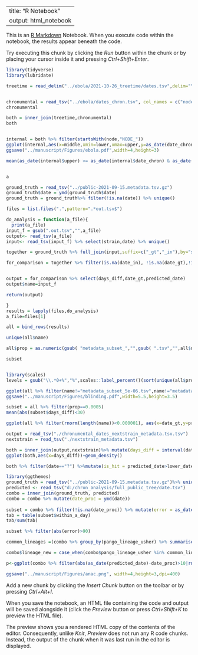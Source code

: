 
---
title: "R Notebook"
output: html_notebook
---

This is an [R Markdown](http://rmarkdown.rstudio.com) Notebook. When you execute code within the notebook, the results appear beneath the code. 

Try executing this chunk by clicking the *Run* button within the chunk or by placing your cursor inside it and pressing *Ctrl+Shift+Enter*. 

```{r}
library(tidyverse)
library(lubridate)


```

```{r}

    
treetime = read_delim("../ebola/2021-10-26_treetime/dates.tsv",delim="\t", ,skip=1)%>% rename(node=`#node`) %>% mutate(lower = date_decimal(as.numeric(`lower bound`)),upper = date_decimal(as.numeric(`upper bound`)),middle = date_decimal(as.numeric(`numeric date`)))


chronumental = read_tsv("../ebola/dates_chron.tsv", col_names = c("node","date_chron"))
chronumental

both = inner_join(treetime,chronumental)
both


internal = both %>% filter(startsWith(node,"NODE_"))
ggplot(internal,aes(x=middle,xmin=lower,xmax=upper,y=as_date(date_chron)))+geom_errorbarh(color="gray")+geom_point(size=0.5) +theme_bw()+labs(x="TreeTime date (and 90% CI)",y="Chronumental date")
ggsave("../manuscript/Figures/ebola.pdf",width=4,height=3)

mean(as_date(internal$upper) >= as_date(internal$date_chron) & as_date(internal$lower)<= as_date(internal$date_chron),na.rm=TRUE)



```
```{r}
a
```

```{r}

ground_truth = read_tsv("../public-2021-09-15.metadata.tsv.gz")
ground_truth$date = ymd(ground_truth$date)
ground_truth = ground_truth%>% filter(!is.na(date)) %>% unique()

files = list.files(".",pattern=".*out.tsv$")

do_analysis = function(a_file){
  print(a_file)
input_f = gsub(".out.tsv","",a_file)
output<- read_tsv(a_file)
input<- read_tsv(input_f) %>% select(strain,date) %>% unique()

together = ground_truth %>% full_join(input,suffix=c("_gt","_in"),by="strain") %>% full_join(output,suffix=c("","_out"))

for_comparison = together %>% filter(is.na(date_in), !is.na(date_gt),!is.na(predicted_date)) %>% mutate(days_diff = interval(date_gt,predicted_date)/days(1))


output = for_comparison %>% select(days_diff,date_gt,predicted_date)
output$name=input_f

return(output)

}
results = lapply(files,do_analysis)
a_file=files[1]


```
```{r,fig.width=20,fig.height=20}
all = bind_rows(results) 

unique(all$name)
```
```{r}
all$prop = as.numeric(gsub( "metadata_subset_","",gsub( ".tsv","",all$name)))
```


```{r}
subset


library(scales)
levels = gsub("\\.*0+%","%",scales::label_percent()(sort(unique(all$prop))))

ggplot(all %>% filter(name!="metadata_subset_5e-06.tsv",name!="metadata_subset_5e-05.tsv",name!="metadata_subset_0.01.tsv"),aes(x=days_diff,color=factor(gsub("\\.*0+%","%",scales::label_percent()(prop)),levels =levels))) + geom_density(bw=2,n=3000)+coord_cartesian(xlim=c(-60,60))+theme_bw()+scale_color_viridis_d(option="turbo")+labs(color="Metadata retained",x="Prediction error / days",y="Density")
ggsave("../manuscript/Figures/blinding.pdf",width=5.5,height=3.5)
```
```{r}
subset = all %>% filter(prop==0.0005) 
mean(abs(subset$days_diff)<30)
```


```{r}
ggplot(all %>% filter(rnorm(length(name))<0.000001), aes(x=date_gt,y=predicted_date)) +geom_point(alpha=0.1)+coord_fixed()+facet_wrap(~name)
```

```{r}
output = read_tsv("./chronumental_dates_nextstrain_metadata.tsv.tsv")
nextstrain = read_tsv("./nextstrain_metadata.tsv")

both = inner_join(output,nextstrain)%>% mutate(days_diff = interval(date,predicted_date)/days(1))
ggplot(both,aes(x=days_diff))+geom_density()

both %>% filter(date=="?") %>%mutate(is_hit = predicted_date>lower_date & upper_date>predicted_date) %>% group_by(is_hit) %>% summarise(n=n())


```

```{r}
library(ggthemes)
ground_truth = read_tsv("../public-2021-09-15.metadata.tsv.gz")%>% unique()
predicted <- read_tsv("d:/chron_analysis/full_public_tree/date.tsv")
combo = inner_join(ground_truth, predicted)
combo = combo %>% mutate(date_proc = ymd(date))
 
subset = combo %>% filter(!is.na(date_proc)) %>% mutate(error = as_date(predicted_date)-date_proc) %>% mutate(within_a_day=abs(error)<8)
tab = table(subset$within_a_day)
tab/sum(tab)

subset %>% filter(abs(error)>90)

common_lineages =(combo %>% group_by(pango_lineage_usher) %>% summarise(n=n()) %>% arrange(-n))$pango_lineage_usher[1:7]

combo$lineage_new = case_when(combo$pango_lineage_usher %in% common_lineages~combo$pango_lineage_usher,TRUE ~ "Other" )

p<-ggplot(combo %>% filter(abs(as_date(predicted_date)-date_proc)>10|rnorm(nrow(combo))>0.99),aes(x=date_proc,y=as_date(predicted_date),color=lineage_new))+geom_point(size=0.1)+scale_color_manual(values=c(tableau_color_pal()(7),"gray")) +theme_bw()+labs(x="Date from metadata",y="Predicted date (Chronumental)",color="Lineage")

ggsave("../manuscript/Figures/anac.png", width=4,height=3,dpi=400)


```

Add a new chunk by clicking the *Insert Chunk* button on the toolbar or by pressing *Ctrl+Alt+I*.

When you save the notebook, an HTML file containing the code and output will be saved alongside it (click the *Preview* button or press *Ctrl+Shift+K* to preview the HTML file).

The preview shows you a rendered HTML copy of the contents of the editor. Consequently, unlike *Knit*, *Preview* does not run any R code chunks. Instead, the output of the chunk when it was last run in the editor is displayed.
